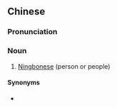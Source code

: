 ==Chinese==
{{zh-forms|s=宁波人|type=21}}
{{wikipedia|Ningbonese people}}
{{wikipedia|吴越民系|lang=zh}}

===Pronunciation===
{{zh-pron
|m=Níngbōrén
|cat=n
}}

===Noun===
{{zh-noun}}

# [[Ningbonese]] (person or people)

====Synonyms====
* {{zh-l|明州人}}